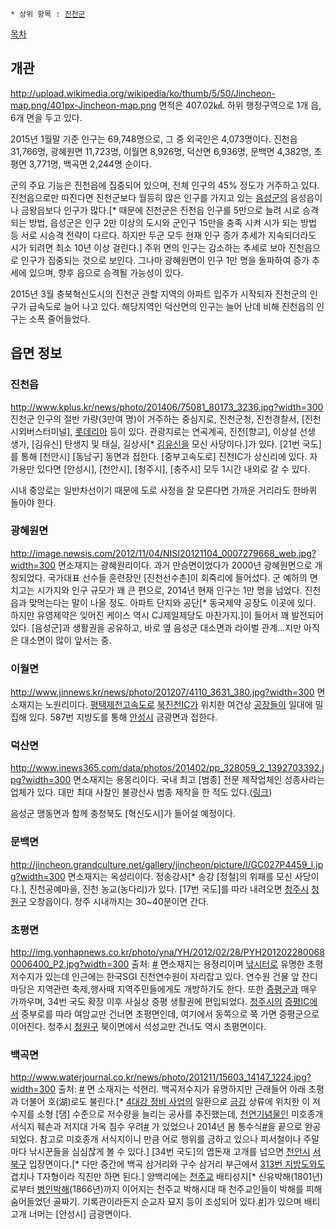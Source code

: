  * 상위 항목 : [[진천군]]

[[목차]]
== 개관 ==
http://upload.wikimedia.org/wikipedia/ko/thumb/5/50/Jincheon-map.png/401px-Jincheon-map.png
면적은 407.02㎢. 하위 행정구역으로 1개 읍, 6개 면을 두고 있다.

2015년 1월말 기준 인구는 69,748명으로, 그 중 외국인은 4,073명이다. 진천읍 31,766명, 광혜원면 11,723명, 이월면 8,926명, 덕산면 6,936명, 문백면 4,382명, 초평면 3,771명, 백곡면 2,244명 순이다.

군의 주요 기능은 진천읍에 집중되어 있으며, 전체 인구의 45% 정도가 거주하고 있다. 진천읍으로만 따진다면 진천군보다 월등히 많은 인구를 가지고 있는 [[음성군]]의 음성읍이나 금왕읍보다 인구가 많다.[* 때문에 진천군은 진천읍 인구를 5만으로 늘려 시로 승격되는 방법, 읍성군은 인구 2만 이상의 도시와 군인구 15만을 충족 시켜 시가 되는 방법 등 서로 시승격 전략이 다르다. 하지만 두군 모두 현재 인구 증가 추세가 지속되더라도 시가 되려면 최소 10년 이상 걸린다.] 주위 면의 인구는 감소하는 추세로 보아 진천읍으로 인구가 집중되는 것으로 보인다. 그나마 광혜원면이 인구 1만 명을 돌파하여 증가 추세에 있으며, 향후 읍으로 승격될 가능성이 있다.

2015년 3월 충북혁신도시의 진천군 관할 지역의 아파트 입주가 시작되자 진천군의 인구가 급속도로 늘어 나고 있다. 해당지역인 덕산면의 인구는 늘어 난데 비해 진천읍의 인구는 소폭 줄어들었다.
== 읍면 정보 ==
=== 진천읍 ===
http://www.kplus.kr/news/photo/201406/75081_80173_3236.jpg?width=300
진천군 인구의 절반 가량(3만여 명)이 거주하는 중심지로, 진천군청, 진천경찰서, [진천시외버스터미널], [[롯데리아]] 등이 있다. 관광지로는 연곡계곡, 진천[향교], 이상설 선생 생가, [김유신] 탄생지 및 태실, 길상사[* [[김유신]]을 모신 사당이다.]가 있다. [21번 국도]를 통해 [천안시] [동남구] 동면과 접한다. [중부고속도로] 진천IC가 상신리에 있다. 자가용만 있다면 [안성시], [천안시], [청주시], [충주시] 모두 1시간 내외로 갈 수 있다.

시내 중앙로는 일반차선이기 때문에 도로 사정을 잘 모른다면 가까운 거리라도 한바퀴 돌아야 한다.
=== 광혜원면 === 
http://image.newsis.com/2012/11/04/NISI20121104_0007279668_web.jpg?width=300
면소재지는 광혜원리이다. 과거 만승면이었다가 2000년 광혜원면으로 개칭되었다. 국가대표 선수들 훈련장인 [진천선수촌]이 회죽리에 들어섰다. 군 예하의 면치고는 시가지와 인구 규모가 꽤 큰 편으로, 2014년 현재 인구는 1만 명을 넘었다. 진천읍과 맞먹는다는 말이 나올 정도. 아파트 단지와 공단[* 동국제약 공장도 이곳에 있다. 하지만 유영제약은 잊어진 케이스 역시 CJ제일제당도 마찬가지.]이 들어서 꽤 발전되어 있다. [음성군]과 생활권을 공유하고, 바로 옆 음성군 대소면과 라이벌 관계...지만 아직은 대소면이 많이 앞서는 중.
=== 이월면 === 
http://www.jinnews.kr/news/photo/201207/4110_3631_380.jpg?width=300
면소재지는 노원리이다. [[평택제천고속도로]] [[북진천IC]]가 위치한 여건상 [[공장]]들이 일대에 밀집해 있다. 587번 지방도를 통해 [[안성시]] 금광면과 접한다.

=== 덕산면 === 
http://www.inews365.com/data/photos/201402/pp_328059_2_1392703392.jpg?width=300
면소재지는 용몽리이다. 국내 최고 [범종] 전문 제작업체인 성종사라는 업체가 있다. 대만 최대 사찰인 불광산사 범종 제작을 한 적도 있다.([http://article.joins.com/news/article/article.asp?total_id=9899742&ctg=1700 링크])

음성군 맹동면과 함께 충청북도 [혁신도시]가 들어설 예정이다.

=== 문백면 === 
http://jincheon.grandculture.net/gallery/jincheon/picture/l/GC027P4459_l.jpg?width=300
면소재지는 옥성리이다. 정송강사[* 송강 [정철]의 위패를 모신 사당이다.], 진천공예마을, 진천 농교(농다리)가 있다. [17번 국도]를 따라 내려오면 [[청주시]] [[청원구]] 오창읍이다. 청주 시내까지는 30~40분이면 간다.

=== 초평면 === 
http://img.yonhapnews.co.kr/photo/yna/YH/2012/02/28/PYH2012022800680006400_P2.jpg?width=300
출처: [http://www.yonhapnews.co.kr/local/2012/02/28/0808000000AKR20120228052100064.HTML #]
면소재지는 용정리이며 [[낚시터]]로 유명한 초평저수지가 있는데 인근에는 한국SGI 진천연수원이 자리잡고 있다. 연수원 건물 앞 잔디마당은 지역관련 축제,행사때 지역주민들에게도 개방하기도 한다. 또한 [[증평군]]과 매우 가까우며, 34번 국도 확장 이후 사실상 증평 생활권에 편입되었다. [[청주시]]의 [[증평IC]]에서 중부로를 따라 여암교만 건너면 초평면인데, 여기에서 동쪽으로 쭉 가면 증평군으로 이어진다. 청주시 [[청원구]] 북이면에서 석성교만 건너도 역시 초평면이다.

=== 백곡면 === 
http://www.waterjournal.co.kr/news/photo/201211/15603_14147_1224.jpg?width=300
출처: [http://www.waterjournal.co.kr/news/articleView.html?idxno=15603 #]
면 소재지는 석현리. 백곡저수지가 유명하지만 근래들어 아래 초평과 더불어 호(湖)로도 불린다.[* [[4대강 정비 사업]]의 일환으로 [[금강]] 상류에 위치한 이 저수지를 소형 [댐] 수준으로 저수량을 늘리는 공사를 추진했는데, [[천연기념물]]인 미호종개 서식지 훼손과 저지대 가옥 침수 우려[http://www.cbinews.co.kr/news/articleView.html?idxno=71147 #] 가 있었으나 2014년 봄 통수식[http://www.yonhapnews.co.kr/local/2014/04/09/0808000000AKR20140409123300064.HTML #]을 끝으로 완공되었다. 참고로 미호종개 서식지이니 만큼 어로 행위를 금하고 있으나 피서철이나 주말마다 낚시꾼들을 심심찮게 볼 수 있다.] [34번 국도]의 엽돈재 고개를 넘으면 [[천안시]] [[서북구]] 입장면이다.[* 다만 중간에 백곡 삼거리와 구수 삼거리 부근에서 [[313번 지방도]]와도 겹치나 T자형이라 직진만 하면 된다.] 양백리에는 [[천주교]] 배티성지[* 신유박해(1801년)로부터 [[병인박해]](1866년)까지 이어지는 천주교 박해시대 때 천주교인들이 박해를 피해 숨어들었던 골짜기. 기록관이라든지 순교자 묘지 등이 조성되어 있다.[http://youtu.be/ufa4z_4iRao #]]가 있으며 배티고개 너머는 [안성시] 금광면이다.
